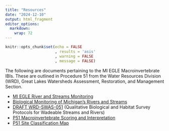 ```yaml
---
title: "Resources"
date: "2024-12-10"
output: html_fragment
editor_options: 
  markdown: 
    wrap: 72
---
```


```r
knitr::opts_chunk$set(echo = FALSE
                      , results = 'asis'
                      , warning = FALSE
                      , message = FALSE)
```

The following are documents pertaining to the MI EGLE Macroinvertebrate
IBIs. These are outlined in Procedure 51 from the Water Resources
Division (WRD), Great Lakes Watersheds Assessment, Restoration, and
Management Section.

-   <a href="https://www.michigan.gov/egle/about/organization/water-resources/glwarm/rivers-and-streams-monitoring" target="_blank">MI
    EGLE River and Streams Monitoring</a>
-   <a href="https://storymaps.arcgis.com/stories/32872a04c68d43c9acfc12948d2a3748" target="_blank">Biological
    Monitoring of Michigan's Rivers and Streams</a>
-   <a href="https://www.michigan.gov/egle/-/media/Project/Websites/egle/Documents/Programs/WRD/GLWARM/Procedure-51.pdf?" target="_blank">DRAFT
    WRD-SWAS-051</a> (Qualitative Biological and Habitat Survey
    Protocols for Wadeable Streams and Rivers)
-   <a href="https://www.michigan.gov/egle/-/media/Project/Websites/egle/Documents/Programs/WRD/GLWARM/Procedure-51-Scoring.pdf?" target="_blank">P51
    Macroinvertebrate Scoring and Interpretation</a>
-   <a href="https://experience.arcgis.com/experience/2679ab95af4a4c1e823fbef7018aeb59/" target="_blank">P51
    Site Classification Map</a>

